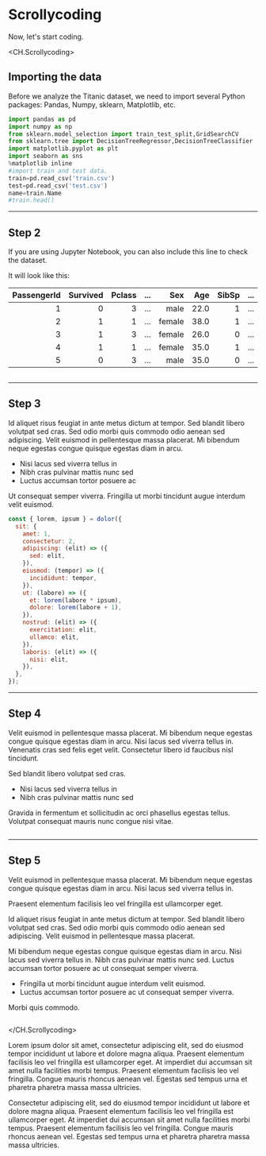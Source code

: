 # Scrollycoding

Now, let's start coding.







<CH.Scrollycoding>

## Importing the data

Before we analyze the Titanic dataset, we need to import several Python packages: Pandas, Numpy, sklearn, Matplotlib, etc.

```py titanic.py focus=1:6
import pandas as pd
import numpy as np
from sklearn.model_selection import train_test_split,GridSearchCV
from sklearn.tree import DecisionTreeRegressor,DecisionTreeClassifier
import matplotlib.pyplot as plt
import seaborn as sns
%matplotlib inline
#import train and test data.
train=pd.read_csv('train.csv')
test=pd.read_csv('test.csv')
name=train.Name
#train.head()
```

---

## Step 2

If you are using Jupyter Notebook, you can also include this line to check the dataset.

It will look like this:

| PassengerId | Survived | Pclass | ... |    Sex |  Age | SibSp | ... |
|------------:|---------:|-------:|-----|-------:|-----:|------:|-----|
| 1           | 0        | 3      | ... | male   | 22.0 | 1     | ... |
| 2           | 1        | 1      | ... | female | 38.0 | 1     | ... |
| 3           | 1        | 3      | ... | female | 26.0 | 0     | ... |
| 4           | 1        | 1      | ... | female | 35.0 | 1     | ... |
| 5           | 0        | 3      | ... | male   | 35.0 | 0     | ... |

```py titanic.js focus=12:12

```

---

## Step 3

Id aliquet risus feugiat in ante metus dictum at tempor. Sed blandit libero volutpat sed cras. Sed odio morbi quis commodo odio aenean sed adipiscing. Velit euismod in pellentesque massa placerat. Mi bibendum neque egestas congue quisque egestas diam in arcu.

- Nisi lacus sed viverra tellus in
- Nibh cras pulvinar mattis nunc sed
- Luctus accumsan tortor posuere ac

Ut consequat semper viverra. Fringilla ut morbi tincidunt augue interdum velit euismod.

```js app.js focus=11:14
const { lorem, ipsum } = dolor({
  sit: {
    amet: 1,
    consectetur: 2,
    adipiscing: (elit) => ({
      sed: elit,
    }),
    eiusmod: (tempor) => ({
      incididunt: tempor,
    }),
    ut: (labore) => ({
      et: lorem(labore * ipsum),
      dolore: lorem(labore + 1),
    }),
    nostrud: (elit) => ({
      exercitation: elit,
      ullamco: elit,
    }),
    laboris: (elit) => ({
      nisi: elit,
    }),
  },
});
```

---

## Step 4

Velit euismod in pellentesque massa placerat. Mi bibendum neque egestas congue quisque egestas diam in arcu. Nisi lacus sed viverra tellus in. Venenatis cras sed felis eget velit. Consectetur libero id faucibus nisl tincidunt.

Sed blandit libero volutpat sed cras.

- Nisi lacus sed viverra tellus in
- Nibh cras pulvinar mattis nunc sed

Gravida in fermentum et sollicitudin ac orci phasellus egestas tellus. Volutpat consequat mauris nunc congue nisi vitae.

```js app.js focus=15:21

```

---

## Step 5

Velit euismod in pellentesque massa placerat. Mi bibendum neque egestas congue quisque egestas diam in arcu. Nisi lacus sed viverra tellus in.

Praesent elementum facilisis leo vel fringilla est ullamcorper eget.

Id aliquet risus feugiat in ante metus dictum at tempor. Sed blandit libero volutpat sed cras. Sed odio morbi quis commodo odio aenean sed adipiscing. Velit euismod in pellentesque massa placerat.

Mi bibendum neque egestas congue quisque egestas diam in arcu. Nisi lacus sed viverra tellus in. Nibh cras pulvinar mattis nunc sed. Luctus accumsan tortor posuere ac ut consequat semper viverra.

- Fringilla ut morbi tincidunt augue interdum velit euismod.
- Luctus accumsan tortor posuere ac ut consequat semper viverra.

Morbi quis commodo.

```js app.js

```

</CH.Scrollycoding>

Lorem ipsum dolor sit amet, consectetur adipiscing elit, sed do eiusmod tempor incididunt ut labore et dolore magna aliqua. Praesent elementum facilisis leo vel fringilla est ullamcorper eget. At imperdiet dui accumsan sit amet nulla facilities morbi tempus. Praesent elementum facilisis leo vel fringilla. Congue mauris rhoncus aenean vel. Egestas sed tempus urna et pharetra pharetra massa massa ultricies.

Consectetur adipiscing elit, sed do eiusmod tempor incididunt ut labore et dolore magna aliqua. Praesent elementum facilisis leo vel fringilla est ullamcorper eget. At imperdiet dui accumsan sit amet nulla facilities morbi tempus. Praesent elementum facilisis leo vel fringilla. Congue mauris rhoncus aenean vel. Egestas sed tempus urna et pharetra pharetra massa massa ultricies.